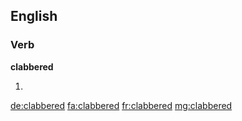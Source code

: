 ==English==

===Verb===
'''clabbered'''

# {{en-past of|clabber}}

[[de:clabbered]]
[[fa:clabbered]]
[[fr:clabbered]]
[[mg:clabbered]]